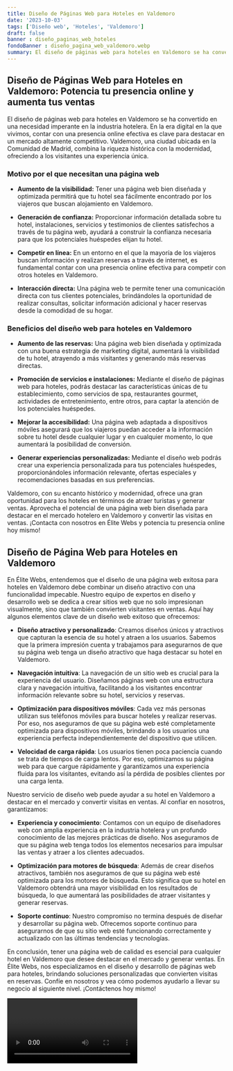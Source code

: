 ```yaml
---
title: Diseño de Páginas Web para Hoteles en Valdemoro
date: '2023-10-03'
tags: ['Diseño web', 'Hoteles', 'Valdemoro']
draft: false
banner : diseño_paginas_web_hoteles
fondoBanner : diseño_pagina_web_valdemoro.webp
summary: El diseño de páginas web para hoteles en Valdemoro se ha convertido en una necesidad imperante en la industria hotelera. En la era digital en la que vivimos, contar con una presencia online efectiva es clave para destacar en un mercado altamente competitivo. Valdemoro, una ciudad ubicada en la Comunidad de Madrid, combina la riqueza histórica con la modernidad, ofreciendo a los visitantes una experiencia única. 
---
```


## **Diseño de Páginas Web para Hoteles en Valdemoro: Potencia tu presencia online y aumenta tus ventas**

El diseño de páginas web para hoteles en Valdemoro se ha convertido en una necesidad imperante en la industria hotelera. En la era digital en la que vivimos, contar con una presencia online efectiva es clave para destacar en un mercado altamente competitivo. Valdemoro, una ciudad ubicada en la Comunidad de Madrid, combina la riqueza histórica con la modernidad, ofreciendo a los visitantes una experiencia única. 

### **Motivo por el que necesitan una página web**

- **Aumento de la visibilidad:** Tener una página web bien diseñada y optimizada permitirá que tu hotel sea fácilmente encontrado por los viajeros que buscan alojamiento en Valdemoro.

- **Generación de confianza:** Proporcionar información detallada sobre tu hotel, instalaciones, servicios y testimonios de clientes satisfechos a través de tu página web, ayudará a construir la confianza necesaria para que los potenciales huéspedes elijan tu hotel.

- **Competir en línea:** En un entorno en el que la mayoría de los viajeros buscan información y realizan reservas a través de internet, es fundamental contar con una presencia online efectiva para competir con otros hoteles en Valdemoro.

- **Interacción directa:** Una página web te permite tener una comunicación directa con tus clientes potenciales, brindándoles la oportunidad de realizar consultas, solicitar información adicional y hacer reservas desde la comodidad de su hogar.

### **Beneficios del diseño web para hoteles en Valdemoro**

- **Aumento de las reservas:** Una página web bien diseñada y optimizada con una buena estrategia de marketing digital, aumentará la visibilidad de tu hotel, atrayendo a más visitantes y generando más reservas directas.

- **Promoción de servicios e instalaciones:** Mediante el diseño de páginas web para hoteles, podrás destacar las características únicas de tu establecimiento, como servicios de spa, restaurantes gourmet, actividades de entretenimiento, entre otros, para captar la atención de los potenciales huéspedes.

- **Mejorar la accesibilidad:** Una página web adaptada a dispositivos móviles asegurará que los viajeros puedan acceder a la información sobre tu hotel desde cualquier lugar y en cualquier momento, lo que aumentará la posibilidad de conversión.

- **Generar experiencias personalizadas:** Mediante el diseño web podrás crear una experiencia personalizada para tus potenciales huéspedes, proporcionándoles información relevante, ofertas especiales y recomendaciones basadas en sus preferencias.

Valdemoro, con su encanto histórico y modernidad, ofrece una gran oportunidad para los hoteles en términos de atraer turistas y generar ventas. Aprovecha el potencial de una página web bien diseñada para destacar en el mercado hotelero en Valdemoro y convertir las visitas en ventas. ¡Contacta con nosotros en Élite Webs y potencia tu presencia online hoy mismo!

<GifSeo />

<Cta />

## Diseño de Página Web para Hoteles en Valdemoro

En Élite Webs, entendemos que el diseño de una página web exitosa para hoteles en Valdemoro debe combinar un diseño atractivo con una funcionalidad impecable. Nuestro equipo de expertos en diseño y desarrollo web se dedica a crear sitios web que no solo impresionan visualmente, sino que también convierten visitantes en ventas. Aquí hay algunos elementos clave de un diseño web exitoso que ofrecemos:

- **Diseño atractivo y personalizado**: Creamos diseños únicos y atractivos que capturan la esencia de su hotel y atraen a los usuarios. Sabemos que la primera impresión cuenta y trabajamos para asegurarnos de que su página web tenga un diseño atractivo que haga destacar su hotel en Valdemoro.

- **Navegación intuitiva**: La navegación de un sitio web es crucial para la experiencia del usuario. Diseñamos páginas web con una estructura clara y navegación intuitiva, facilitando a los visitantes encontrar información relevante sobre su hotel, servicios y reservas.

- **Optimización para dispositivos móviles**: Cada vez más personas utilizan sus teléfonos móviles para buscar hoteles y realizar reservas. Por eso, nos aseguramos de que su página web esté completamente optimizada para dispositivos móviles, brindando a los usuarios una experiencia perfecta independientemente del dispositivo que utilicen.

- **Velocidad de carga rápida**: Los usuarios tienen poca paciencia cuando se trata de tiempos de carga lentos. Por eso, optimizamos su página web para que cargue rápidamente y garantizamos una experiencia fluida para los visitantes, evitando así la pérdida de posibles clientes por una carga lenta.

Nuestro servicio de diseño web puede ayudar a su hotel en Valdemoro a destacar en el mercado y convertir visitas en ventas. Al confiar en nosotros, garantizamos:

- **Experiencia y conocimiento**: Contamos con un equipo de diseñadores web con amplia experiencia en la industria hotelera y un profundo conocimiento de las mejores prácticas de diseño. Nos aseguramos de que su página web tenga todos los elementos necesarios para impulsar las ventas y atraer a los clientes adecuados.

- **Optimización para motores de búsqueda**: Además de crear diseños atractivos, también nos aseguramos de que su página web esté optimizada para los motores de búsqueda. Esto significa que su hotel en Valdemoro obtendrá una mayor visibilidad en los resultados de búsqueda, lo que aumentará las posibilidades de atraer visitantes y generar reservas.

- **Soporte continuo**: Nuestro compromiso no termina después de diseñar y desarrollar su página web. Ofrecemos soporte continuo para asegurarnos de que su sitio web esté funcionando correctamente y actualizado con las últimas tendencias y tecnologías.

En conclusión, tener una página web de calidad es esencial para cualquier hotel en Valdemoro que desee destacar en el mercado y generar ventas. En Élite Webs, nos especializamos en el diseño y desarrollo de páginas web para hoteles, brindando soluciones personalizadas que convierten visitas en reservas. Confíe en nosotros y vea cómo podemos ayudarlo a llevar su negocio al siguiente nivel. ¡Contáctenos hoy mismo!

<Video />

<CtaBot job='Hoteles' city='Valdemoro'/>

<Gmaps query='Valdemoro+españa+maps' />